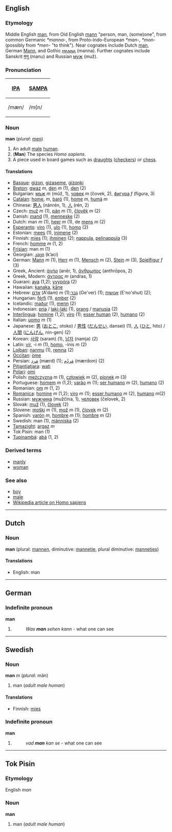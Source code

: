 ==English==
===Etymology===
Middle English [[man]], from Old English [[mann]] "person, man, (some)one", from common Germanic ''*manna-'', from Proto-Indo-European ''*man-,'' ''*mon-'' (possibly from ''*men-'' "to think").  Near cognates include Dutch [[man]], German [[Mann]], and Gothic [[𐌼𐌰𐌽𐌽𐌰]] (manna).  Further cognates include Sanskrit [[मनु]] (manu) and Russian [[муж]] (muž).

===Pronunciation===
{| border=1 cellpadding=5
! [[w:IPA|IPA]] !! [[w:SAMPA|SAMPA]]
|-
| /mæn/ || /m{n/
|}

===Noun===
'''man''' (''plural'': [[men]])

# An adult [[male]] [[human]].
# ('''Man''') The species ''Homo sapiens''.
# A piece used in board games such as [[draughts]] ([[checkers]]) or [[chess]].

====Translations====
*[[Basque]]: [[gizon]], [[gizaseme]], [[gizonki]]
*[[Breton]]: [[gwaz]] ''m'', [[den]] ''m'' (1), [[den]] (2)
*Bulgarian: [[мъж]] ''m'' (mŭž, 1), [[човек]] ''m'' (čovek, 2), [[фигура]] ''f'' (figura, 3)
*[[Catalan]]: [[home]], ''m'', [[baró]] (1), [[home]] ''m'', [[humà]] ''m''
*Chinese: [[男人]] (nánrén, 1), [[人]] (rén, 2)
*Czech: [[muž]] ''m'' (1), [[pán]] ''m'' (1), [[člověk]] ''m'' (2)
*Danish: [[mand]] (1), [[menneske]] (2)
*Dutch: man ''m'' (1), [[heer]] ''m'' (1), de [[mens]] ''m'' (2)
*[[Esperanto]]: [[viro]] (1), [[ulo]] (1), [[homo]] (2)
*Estonian: [[mees]] (1), [[inimene]] (2)
*Finnish: [[mies]] (1); [[ihminen]] (2); [[nappula]], [[pelinappula]] (3)
*French: [[homme]] ''m'' (1, 2)
*[[Frisian]]: man ''m'' (1)
*Georgian: [[კაცი]] (k’aci)
*German: [[Mann]] ''m'' (1), [[Herr]] ''m'' (1), [[Mensch]] ''m'' (2), [[Stein]] ''m'' (3), [[Spielfigur]] ''f'' (3)
*Greek, Ancient: [[ἀνήρ]] (anēr, 1), [[ἄνθρωπος]] (anthrōpos, 2)
*Greek, Modern: [[άντρας]] ''m'' (andras, 1)
*Guarani: [[ava]] (1,2); [[yvypóra]] (2)
*Hawaiian: [[kanaka]], [[kāne]]
*Hebrew: [[אדם]] (A'dam) ''m'' (1);[[גבר]] (Ge'ver) (1); [[אנושות]] (E'no'shut) (2);
*Hungarian: [[férfi]] (1), [[ember]] (2)
*Icelandic: [[maður]] (1), [[menn]] (2)
*Indonesian: [[pria]] / [[laki-laki]] (1), [[orang]] / [[manusia]] (2)
*[[Interlingua]]: [[homine]] (1,2); [[viro]] (1); [[esser human]] (2), [[humano]] (2)
*Italian: [[uomo]] ''m'' (1)
*Japanese: [[男]] ([[おとこ]], otoko) / [[男性]] ([[だんせい]], dansei) (1), [[人]] ([[ひと]], hito) / [[人間]] ([[にんげん]], nin-gen) (2)
*Korean: [[사람]] (saram) (1), [[남자]] (namja) (2)
*Latin: [[vir]], -i ''m'' (1), [[homo]], -inis ''m'' (2)
*[[Lojban]]: [[nanmu]] (1), [[remna]] (2)
*[[Occitan]]: [[òme]]
*Persian: [[مَرد]] (mærd) (1); [[مَردُم]] (mærdom) (2)
*[[Pitjantjatjara]]: [[wati]]
*[[Polari]]: [[omi]]
*Polish: [[mężczyzna]] ''m'' (1), [[człowiek]] ''m'' (2), [[pionek]] ''m'' (3)
*Portuguese: [[homem]] ''m'' (1,2); [[varão]] ''m'' (1); [[ser humano]] ''m'' (2), [[humano]] (2)
*Romanian: [[om]] ''m'' (1, 2)
*[[Romanica]]: [[homine]] ''m'' (1,2); [[viro]] ''m'' (1); [[esser humano]] ''m'' (2), [[humano]] ''m''(2)
*Russian: [[мужчина]] (mužčina, 1), [[человек]] (čelovek, 2)
*Slovak: [[muž]] (1), [[človek]] (2)
*Slovene: [[moški]] ''m'' (1), [[mož]] ''m'' (1), [[človek]] ''m'' (2)
*Spanish: [[varón]] ''m'', [[hombre]] ''m'' (1); [[hombre]] ''m'' (2)
*Swedish: man (1), [[människa]] (2)
*[[Tamazight]]: [[argaz]] ''m''
*Tok Pisin: man (1)
*[[Tupinambá]]: [[abá]] (1, 2)

===Derived terms===
*[[manly]]
*[[woman]]

===See also===
*[[boy]]
*[[male]]
*[[w:Homo_sapiens|Wikipedia article on Homo sapiens]]

----

==Dutch==
===Noun===
'''man''' (plural: [[mannen]], diminutive: [[mannetje]], plural diminutive: [[mannetjes]])

====Translations====
*English: man

----

==German==
===Indefinite pronoun===
'''man'''

#
#:''Was '''man''' sehen kann'' - what one can see

----
==Swedish==
===Noun===
'''man''' ''m'' (''plural'': män)

#man (''adult male human'')

====Translations====
*Finnish: [[mies]]

===Indefinite pronoun===
'''man'''

#
#:''vad '''man''' kan se'' - what one can see

----
==Tok Pisin==
===Etymology===
English ''man''

===Noun===
'''man'''

# man (''adult male human'')